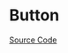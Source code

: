 
<Meta title="Basic/Button/Doc" />

# Button

<Description of={Button} />

[Source Code](https://github.com/Mezzanine-UI/mezzanine/blob/main/packages/react/src/Button/Button.tsx)

<ArgsTable of={Button} />
